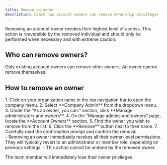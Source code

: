 ```yaml
---
title: Remove an owner
description: Learn how account owners can remove ownership privileges from another owner.
---
```



Removing an account owner revokes their highest level of access. This action is irreversible by the removed individual and should only be performed when necessary and with extreme caution.

## Who can remove owners?

Only existing account owners can remove other owners. An owner cannot remove themselves.

## How to remove an owner

<Steps>
1.  Click on your organization name in the top navigation bar to open the company menu.
2.  Select **Company Admin** from the dropdown menu.
3.  Under the "As an owner, you can:" section, click **Manage administrators and owners**.
4.  On the "Manage admins and owners" page, locate the **Account Owners** section.
5.  Find the owner you wish to remove from the list.
6.  Click the **Remove** button next to their name.
7.  Carefully read the confirmation prompt and confirm the removal.
</Steps>

<Aside type="caution" title="Caution">
- Removing an owner immediately revokes all their owner-level permissions. They will typically revert to an administrator or member role, depending on previous settings.
- This action cannot be undone by the removed owner.
</Aside>

The team member will immediately lose their owner privileges.
